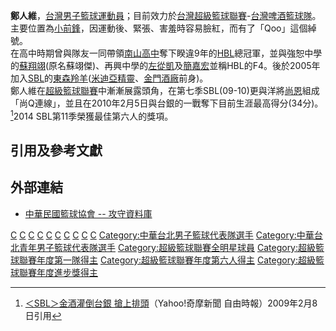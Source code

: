 {{Infobox basketball biography
| image = 
| position = [[前鋒|前鋒]]
| nickname = Qoo
| height_m = 1.94
| weight_kg = 90
| number = 19
| team = ??
| birth_date = {{birth_date_and _age|1987|4|6}}
| birth_place = {{TWN}}
| highschool = [[新北市私立南山高級中學|新北市私立南山高級中學]]
| college = [[國立台灣師範大學|國立台灣師範大學]]
| career_start = 2005年
| former_teams = [[東森羚羊籃球隊|東森羚羊籃球隊]]<br />[[米迪亞精靈籃球隊|米迪亞精靈籃球隊]]<br />[[金門酒廠籃球隊|金門酒廠籃球隊]]<br />[[台灣啤酒籃球隊|台灣啤酒籃球隊]]<br />[[台灣大籃球隊|台灣大籃球隊]]<br />[[富邦勇士籃球隊|富邦勇士籃球隊]]<br />[[台灣啤酒籃球隊|台灣啤酒籃球隊]]

| awards = <br />
}}
'''鄭人維'''{{BD|1987年|4月6日}}，[[台灣|台灣]][[男子|男子]][[籃球|籃球]][[運動員|運動員]]；目前效力於[[台灣超級籃球聯賽|台灣超級籃球聯賽]]-[[台灣啤酒籃球隊|台灣啤酒籃球隊]]。主要位置為[[小前鋒|小前鋒]]，因運動後、緊張、害羞時容易臉紅，而有了「Qoo」這個綽號。<br>
在高中時期曾與隊友一同帶領[[南山高中|南山高中]]奪下睽違9年的[[HBL|HBL]]總冠軍，並與強恕中學的[[蘇翔翊|蘇翔翊]](原名蘇翊傑)、再興中學的[[左從凱|左從凱]]及[[簡嘉宏|簡嘉宏]]並稱HBL的F4。後於2005年加入[[SBL|SBL]]的[[東森羚羊|東森羚羊]]([[米迪亞精靈|米迪亞精靈]]、[[金門酒廠|金門酒廠]]前身)。<br>
鄭人維在[[超級籃球聯賽|超級籃球聯賽]]中漸漸展露頭角，在第七季SBL(09-10)更與洋將[[尚恩|尚恩]]組成「尚Q連線」，並且在2010年2月5日與台銀的一戰奪下目前生涯最高得分(34分)。<ref>[http://tw.news.yahoo.com/article/url/d/a/100206/78/2049r.html ＜SBL＞金酒灌倒台銀 搶上排頭]{{dead link|date=2018年4月 |bot=InternetArchiveBot |fix-attempted=yes }}（Yahoo!奇摩新聞 自由時報）2009年2月8日引用</ref>2014 SBL第11季榮獲最佳第六人的獎項。

==引用及參考文獻==
<div class="references-small">
<references />
</div>

== 外部連結 ==
*[https://web.archive.org/web/20131203030211/http://player.basketball-tpe.org/files/900-1001-8180,c13.php 中華民國籃球協會 -- 攻守資料庫]

[[Category:台灣男子籃球運動員|C]]
[[Category:東森羚羊球員|C]]
[[Category:米迪亞精靈球員|C]]
[[Category:金門酒廠籃球隊球員|C]]
[[Category:台灣啤酒籃球隊球員|C]]
[[Category:台灣大籃球隊球員|C]]
[[Category:富邦勇士球員|C]]
[[Category:南山高中籃球隊球員|C]]
[[Category:國立臺灣師範大學籃球隊球員|C]]
[[Category:張姓|C]]
[[Category:中華台北男子籃球代表隊選手|Category:中華台北男子籃球代表隊選手]]
[[Category:中華台北青年男子籃球代表隊選手|Category:中華台北青年男子籃球代表隊選手]]
[[Category:超級籃球聯賽全明星球員|Category:超級籃球聯賽全明星球員]]
[[Category:超級籃球聯賽年度第一隊得主|Category:超級籃球聯賽年度第一隊得主]]
[[Category:超級籃球聯賽年度第六人得主|Category:超級籃球聯賽年度第六人得主]]
[[Category:超級籃球聯賽年度進步獎得主|Category:超級籃球聯賽年度進步獎得主]]